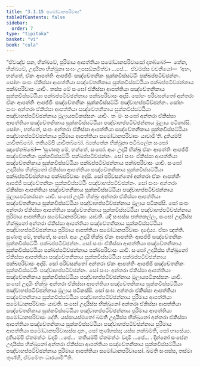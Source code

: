 ```yaml
---
title: "3.1.15 සමෝධානපරිවාස"
tableOfContents: false
sidebar:
  order: 7
type: "tipitaka"
basket: "vi"
book: "cula"
---
```



<DynamicBreadcrumb />

<Division number="125" book="cula">

<Paragraph number="584" book="cula">
“ඒවඤ්ච පන, භික්ඛවේ, පුරිමාය ආපත්තියා සමෝධානපරිවාසෝ දාතබ්බෝ—  තේන, භික්ඛවේ, උදායිනා භික්ඛුනා සංඝං උපසඞ්කමිත්වා …පේ…  ඒවමස්ස වචනීයෝ—  ‘අහං, භන්තේ, ඒකං ආපත්තිං ආපජ්ජිං සඤ්චේතනිකං සුක්කවිස්සට්ඨිං පක්ඛප්පටිච්ඡන්නං. සෝහං සංඝං ඒකිස්සා ආපත්තියා සඤ්චේතනිකාය සුක්කවිස්සට්ඨියා පක්ඛප්පටිච්ඡන්නාය පක්ඛපරිවාසං යාචිං. තස්ස මේ සංඝෝ ඒකිස්සා ආපත්තියා සඤ්චේතනිකාය සුක්කවිස්සට්ඨියා පක්ඛප්පටිච්ඡන්නාය පක්ඛපරිවාසං අදාසි. සෝහං පරිවසන්තෝ අන්තරා ඒකං ආපත්තිං ආපජ්ජිං සඤ්චේතනිකං සුක්කවිස්සට්ඨිං පඤ්චාහප්පටිච්ඡන්නං. සෝහං සංඝං අන්තරා ඒකිස්සා ආපත්තියා සඤ්චේතනිකාය සුක්කවිස්සට්ඨියා පඤ්චාහප්පටිච්ඡන්නාය මූලායපටිකස්සනං යාචිං. තං මං සංඝෝ අන්තරා ඒකිස්සා ආපත්තියා සඤ්චේතනිකාය සුක්කවිස්සට්ඨියා පඤ්චාහප්පටිච්ඡන්නාය මූලාය පටිකස්සි. සෝහං, භන්තේ, සංඝං අන්තරා ඒකිස්සා ආපත්තියා සඤ්චේතනිකාය සුක්කවිස්සට්ඨියා පඤ්චාහප්පටිච්ඡන්නාය පුරිමාය ආපත්තියා සමෝධානපරිවාසං යාචාමී’ති.
</Paragraph>

<Paragraph number="585" book="cula">
දුතියම්පි යාචිතබ්බෝ. තතියම්පි යාචිතබ්බෝ. බ්‍යත්තේන භික්ඛුනා පටිබලේන සංඝෝ ඤාපේතබ්බෝ—
</Paragraph>

</Division>
<Division number="126" book="cula">

<Paragraph number="586" book="cula">
‘සුණාතු මේ, භන්තේ, සංඝෝ. අයං උදායී භික්ඛු ඒකං ආපත්තිං ආපජ්ජි සඤ්චේතනිකං සුක්කවිස්සට්ඨිං පක්ඛප්පටිච්ඡන්නං. සෝ සංඝං ඒකිස්සා ආපත්තියා සඤ්චේතනිකාය සුක්කවිස්සට්ඨියා පක්ඛප්පටිච්ඡන්නාය පක්ඛපරිවාසං යාචි. සංඝෝ උදායිස්ස භික්ඛුනෝ ඒකිස්සා ආපත්තියා සඤ්චේතනිකාය සුක්කවිස්සට්ඨියා පක්ඛප්පටිච්ඡන්නාය පක්ඛපරිවාසං අදාසි. සෝ පරිවසන්තෝ අන්තරා ඒකං ආපත්තිං ආපජ්ජි සඤ්චේතනිකං සුක්කවිස්සට්ඨිං පඤ්චාහප්පටිච්ඡන්නං. සෝ සංඝං අන්තරා ඒකිස්සා ආපත්තියා සඤ්චේතනිකාය සුක්කවිස්සට්ඨියා පඤ්චාහප්පටිච්ඡන්නාය මූලායපටිකස්සනං යාචි. සංඝෝ උදායිං භික්ඛුං අන්තරා ඒකිස්සා ආපත්තියා සඤ්චේතනිකාය සුක්කවිස්සට්ඨියා පඤ්චාහප්පටිච්ඡන්නාය මූලාය පටිකස්සි. සෝ සංඝං අන්තරා ඒකිස්සා ආපත්තියා සඤ්චේතනිකාය සුක්කවිස්සට්ඨියා පඤ්චාහප්පටිච්ඡන්නාය පුරිමාය ආපත්තියා සමෝධානපරිවාසං යාචති. යදි සංඝස්ස පත්තකල්ලං, සංඝෝ උදායිස්ස භික්ඛුනෝ අන්තරා ඒකිස්සා ආපත්තියා සඤ්චේතනිකාය සුක්කවිස්සට්ඨියා පඤ්චාහප්පටිච්ඡන්නාය පුරිමාය ආපත්තියා සමෝධානපරිවාසං දදේය්‍ය. ඒසා ඤත්ති.
</Paragraph>

<Paragraph number="587" book="cula">
සුණාතු මේ, භන්තේ, සංඝෝ. අයං උදායී භික්ඛු ඒකං ආපත්තිං ආපජ්ජි සඤ්චේතනිකං සුක්කවිස්සට්ඨිං පක්ඛප්පටිච්ඡන්නං. සෝ සංඝං ඒකිස්සා ආපත්තියා සඤ්චේතනිකාය සුක්කවිස්සට්ඨියා පක්ඛප්පටිච්ඡන්නාය පක්ඛපරිවාසං යාචි. සංඝෝ උදායිස්ස භික්ඛුනෝ ඒකිස්සා ආපත්තියා සඤ්චේතනිකාය සුක්කවිස්සට්ඨියා පක්ඛප්පටිච්ඡන්නාය පක්ඛපරිවාසං අදාසි. සෝ පරිවසන්තෝ අන්තරා ඒකං ආපත්තිං ආපජ්ජි සඤ්චේතනිකං සුක්කවිස්සට්ඨිං පඤ්චාහප්පටිච්ඡන්නං. සෝ සංඝං අන්තරා ඒකිස්සා ආපත්තියා සඤ්චේතනිකාය සුක්කවිස්සට්ඨියා පඤ්චාහප්පටිච්ඡන්නාය මූලායපටිකස්සනං යාචි. සංඝෝ උදායිං භික්ඛුං අන්තරා ඒකිස්සා ආපත්තියා සඤ්චේතනිකාය සුක්කවිස්සට්ඨියා පඤ්චාහප්පටිච්ඡන්නාය මූලාය පටිකස්සි. සෝ සංඝං අන්තරා ඒකිස්සා ආපත්තියා සඤ්චේතනිකාය සුක්කවිස්සට්ඨියා පඤ්චාහප්පටිච්ඡන්නාය පුරිමාය ආපත්තියා සමෝධානපරිවාසං යාචති. සංඝෝ උදායිස්ස භික්ඛුනෝ අන්තරා ඒකිස්සා ආපත්තියා සඤ්චේතනිකාය සුක්කවිස්සට්ඨියා පඤ්චාහප්පටිච්ඡන්නාය පුරිමාය ආපත්තියා සමෝධානපරිවාසං දේති. යස්සායස්මතෝ ඛමති උදායිස්ස භික්ඛුනෝ අන්තරා ඒකිස්සා ආපත්තියා සඤ්චේතනිකාය සුක්කවිස්සට්ඨියා පඤ්චාහප්පටිච්ඡන්නාය පුරිමාය ආපත්තියා සමෝධානපරිවාසස්ස දානං, සෝ තුණ්හස්ස; යස්ස නක්ඛමති, සෝ භාසේය්‍ය.
</Paragraph>

<Paragraph number="588" book="cula">
දුතියම්පි ඒතමත්ථං වදාමි …පේ…  තතියම්පි ඒතමත්ථං වදාමි …පේ… .
</Paragraph>

<Paragraph number="589" book="cula">
දින්නෝ සංඝේන උදායිස්ස භික්ඛුනෝ අන්තරා ඒකිස්සා ආපත්තියා සඤ්චේතනිකාය සුක්කවිස්සට්ඨියා පඤ්චාහප්පටිච්ඡන්නාය පුරිමාය ආපත්තියා සමෝධානපරිවාසෝ. ඛමති සංඝස්ස, තස්මා තුණ්හී, ඒවමේතං ධාරයාමී’”ති.
</Paragraph>
</Division>